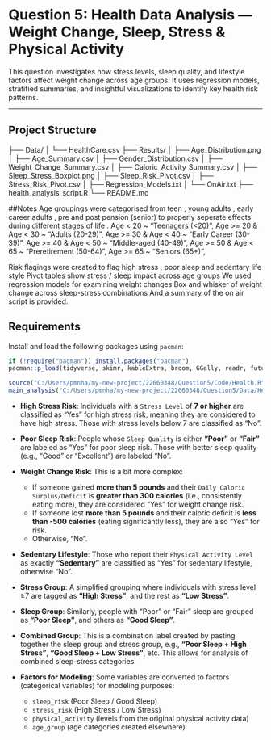 # Question 5: Health Data Analysis — Weight Change, Sleep, Stress & Physical Activity

This question investigates how stress levels, sleep quality, and lifestyle factors affect weight change across age groups. It uses regression models, stratified summaries, and insightful visualizations to identify key health risk patterns.

---

## Project Structure

├── Data/
│ └── HealthCare.csv
├── Results/
│ ├── Age_Distribution.png
│ ├── Age_Summary.csv
│ ├── Gender_Distribution.csv
│ ├── Weight_Change_Summary.csv
│ ├── Caloric_Activity_Summary.csv
│ ├── Sleep_Stress_Boxplot.png
│ ├── Sleep_Risk_Pivot.csv
│ ├── Stress_Risk_Pivot.csv
│ ├── Regression_Models.txt
│ └── OnAir.txt
├── health_analysis_script.R
└── README.md

##Notes 
Age groupings were categorised from teen , young adults , early career adults , pre and post pension (senior) to properly seperate effects during different stages of life .
 Age < 20 ~ "Teenagers (<20)",
      Age >= 20 & Age < 30 ~ "Adults (20-29)",
      Age >= 30 & Age < 40 ~ "Early Career (30-39)",
      Age >= 40 & Age < 50 ~ "Middle-aged (40-49)",
      Age >= 50 & Age < 65 ~ "Preretirement (50-64)",
      Age >= 65 ~ "Seniors (65+)",
      
Risk flagings were created to flag high stress , poor sleep and sedentary life style 
Pivot tables show stress / sleep impact across age groups 
We used regression models for examining weight changes 
Box and whisker of weight change across sleep-stress combinations 
And a summary of the on air script is provided.

## Requirements

Install and load the following packages using `pacman`:

```r
if (!require("pacman")) install.packages("pacman")
pacman::p_load(tidyverse, skimr, kableExtra, broom, GGally, readr, future, furrr, modelsummary)
```

```r
source("C:/Users/pmnha/my-new-project/22660348/Question5/Code/Health.R")
main_analysis("C:/Users/pmnha/my-new-project/22660348/Question5/Data/HealthCare.csv")
```

* **High Stress Risk**:
  Individuals with a `Stress Level` of **7 or higher** are classified as "Yes" for high stress risk, meaning they are considered to have high stress. Those with stress levels below 7 are classified as "No".

* **Poor Sleep Risk**:
  People whose `Sleep Quality` is either **"Poor"** or **"Fair"** are labeled as "Yes" for poor sleep risk. Those with better sleep quality (e.g., "Good" or "Excellent") are labeled "No".

* **Weight Change Risk**:
  This is a bit more complex:

  * If someone gained **more than 5 pounds** and their `Daily Caloric Surplus/Deficit` is **greater than 300 calories** (i.e., consistently eating more), they are considered "Yes" for weight change risk.
  * If someone lost **more than 5 pounds** and their caloric deficit is **less than -500 calories** (eating significantly less), they are also "Yes" for risk.
  * Otherwise, "No".

* **Sedentary Lifestyle**:
  Those who report their `Physical Activity Level` as exactly **"Sedentary"** are classified as "Yes" for sedentary lifestyle, otherwise "No".

* **Stress Group**:
  A simplified grouping where individuals with stress level ≥7 are tagged as **"High Stress"**, and the rest as **"Low Stress"**.

* **Sleep Group**:
  Similarly, people with "Poor" or "Fair" sleep are grouped as **"Poor Sleep"**, and others as **"Good Sleep"**.

* **Combined Group**:
  This is a combination label created by pasting together the sleep group and stress group, e.g., **"Poor Sleep + High Stress"**, **"Good Sleep + Low Stress"**, etc. This allows for analysis of combined sleep-stress categories.

* **Factors for Modeling**:
  Some variables are converted to factors (categorical variables) for modeling purposes:

  * `sleep_risk` (Poor Sleep / Good Sleep)
  * `stress_risk` (High Stress / Low Stress)
  * `physical_activity` (levels from the original physical activity data)
  * `age_group` (age categories created elsewhere)





